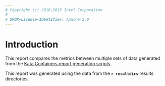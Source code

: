 ```yaml
---
# Copyright (c) 2018-2023 Intel Corporation
#
# SPDX-License-Identifier: Apache-2.0
---
```

\pagebreak

# Introduction
This report compares the metrics between multiple sets of data generated from
the [Kata Containers report generation scripts](https://github.com/kata-containers/tests/tree/main/metrics/report/README.md).

This report was generated using the data from the **`r resultdirs`** results directories.

\pagebreak

